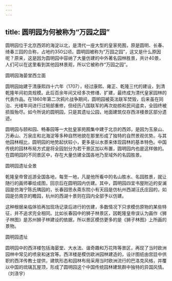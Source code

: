```yaml
---
---
---
```

title: 圆明园为何被称为“万园之园”
---




圆明园位于北京西郊的海淀以北，是清代一座大型的皇家苑囿，原是圆明、长春、绮春三园的合称，占地约350公顷。圆明园被称为“万园之园”，这又是什么原因呢？原来，这是因为圆明园中容纳了大量仿建的中外著名园林胜景，共计40景，人们可以在这里看到其他园林景观，所以它被称作“万园之园”。

圆明园海晏堂西立面



圆明园始建于清康熙四十六年（1707），经过康熙、雍正、乾隆三代的建设，到清乾隆年间初具规模。此后百余年间又经多次修缮、扩建，最终成为清代皇家园林的代表作品。在1860年第二次鸦片战争期间，圆明园被英法联军焚毁，后来虽在同治、光绪年间进行过局部重修，但经历八国联军的再次劫掠和民间盗卖，全园终被损毁殆尽。如今所说的圆明园，只是其遗址公园，地面建筑仅存西洋楼景区部分遗迹。

圆明园与颐和园、畅春园等一大批皇家苑囿集中建于北京的西郊，是因为玉泉山、万寿山、万泉庄和北海淀等多种自然地貌在那里形成了独特的自然景观优势。与其他园林相比，圆明园的地势起伏较小，更多是以水景来体现园林的基本特色。中国传统的园林布局方式是将全园划分为若干景区加以布置，圆明园内也是这样做的。在圆明园的不同景区中，存在大量仿建全国各地乃至域外的名园胜景。

圆明园遗址全景



乾隆皇帝曾巡游全国各地，每至一地，凡是他所看中的名山胜水、名园胜景，就让随行的画师摹绘成图，回京后在圆明园内仿建。其中，圆明园四宜书屋附近的安澜园是仿海宁陈氏隅园的，长春园思永斋东院小有天园是仿杭州西湖汪氏庄园的，如园是仿南京的瞻园，杭州的西湖十景则在园内全部予以仿建。

这种根据亲临体验再加现场记录后进行的仿建，多数情况下只求模仿原物的某些特征，并不追求完全相同。比如长春园中的狮子林景区，因乾隆皇帝误认为画作《狮子林图》是苏州狮子林建设的依据，所以景区模仿更多的是《狮子林图》上所画的景物。

圆明园遗址



圆明园中的西洋楼包括海晏堂、大水法、谐奇趣和万花阵等景区，再现了当时欧洲园林中常见的喷泉和迷宫等。西洋楼是模仿欧洲园林建造的，设计图纸由宫廷中供职的西洋传教士提供，建筑形态和园林布局采用当时欧洲流行的巴洛克风格，并覆以中国的琉璃瓦屋顶，形成了圆明园这个中国传统园林建筑群中独特的异国风情。（刘涤宇）